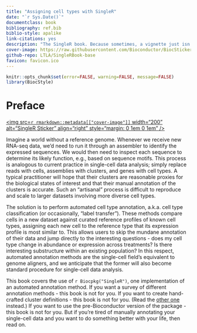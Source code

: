 ```yaml
--- 
title: "Assigning cell types with SingleR"
date: "`r Sys.Date()`"
documentclass: book
bibliography: ref.bib
biblio-style: apalike
link-citations: yes
description: "The SingleR book. Because sometimes, a vignette just isn't enough."
cover-image: https://raw.githubusercontent.com/Bioconductor/BiocStickers/master/SingleR/SingleR_sticker_invert.png
github-repo: LTLA/SingleRBook-base
favicon: favicon.ico 
---
```


```r
knitr::opts_chunk$set(error=FALSE, warning=FALSE, message=FALSE)
library(BiocStyle)
```

# Preface {-}

<a href="https://bioconductor.org/packages/SingleR"><img src=`r rmarkdown::metadata[["cover-image"]]` width="200" alt="SingleR Sticker" align="right" style="margin: 0 1em 0 1em" /></a> 

Imagine a world without a reference genome.
Whenever we receive new RNA-seq data, we'd need to run it through an assembler to identify the expressed sequences.
We would then need to inspect each sequence to determine its likely function, e.g., based on sequence motifs.
This process is analogous to current practice in single-cell data analysis; simply replace reads with cells, assemblies with clusters, and genes with cell types.
A typical practitioner will hope that their clusters are reasonable proxies for the biological states of interest and that their manual annotation of the clusters is accurate. 
Such an "artisanal" process is difficult to reproduce and scale to larger datasets involving more diverse cell types.

The solution is to perform automated cell type annotation, a.k.a. cell type classification (or occasionally, "label transfer").
These methods compare cells in a new dataset against curated reference profiles of known cell types, assigning each new cell to the reference type that its expression profile is most similar to. 
This allows users to skip the mundane annotation of their data and jump directly to the interesting questions - does my cell type change in abundance or expression across treatments? Is there interesting substructure within an existing population?
In this respect, automated annotation methods are the single-cell field's equivalent to genome aligners,
and we anticipate that the former will also become standard procedure for single-cell data analysis.

This book covers the use of `r Biocpkg("SingleR")`, one implementation of an automated annotation method.
If you want a survey of different annotation methods - this book is not for you.
If you want to create hand-crafted cluster definitions - this book is not for you.
(Read the [other one](https://osca.bioconductor.org) instead.)
If you want to use the pre-Bioconductor version of the package - this book is not for you.
But if you're tired of manually annotating your single-cell data and you want to do something better with your life, then read on.
